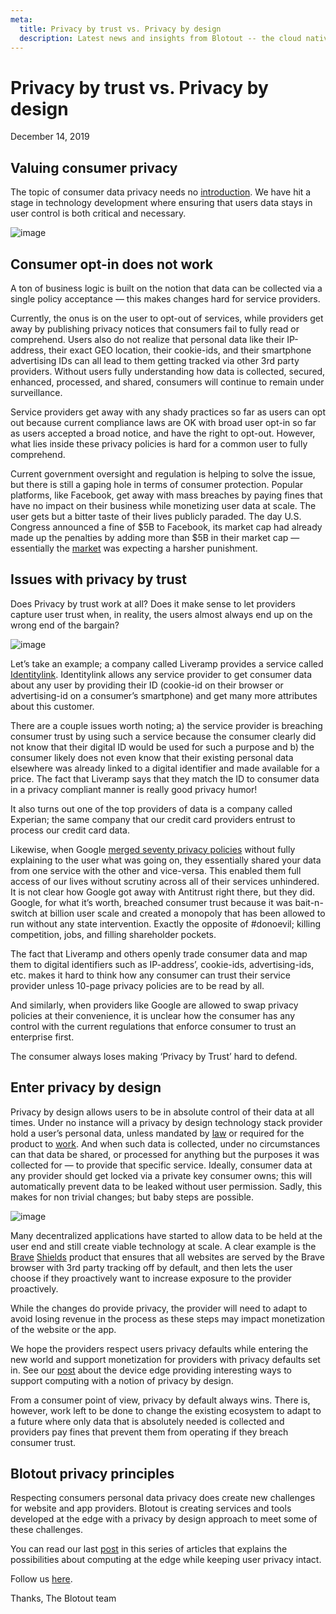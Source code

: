 ```yaml
---
meta:
  title: Privacy by trust vs. Privacy by design
  description: Latest news and insights from Blotout -- the cloud native privacy data engineering platform.
---
```



<MDX>
  <div className="blog-header">
    <h1>Privacy by trust vs. Privacy by design</h1>
    <span className="date">December 14, 2019</span>
  </div>
  <div className='content-wrapper'>

## Valuing consumer privacy

The topic of consumer data privacy needs no [introduction](https://www.newyorker.com/magazine/2018/06/18/why-do-we-care-so-much-about-privacy). We have hit a stage in technology development where ensuring that users data stays in user control is both critical and necessary.

![image](/images/blog/quote.png)

## Consumer opt-in does not work

A ton of business logic is built on the notion that data can be collected via a single policy acceptance — this makes changes hard for service providers.

Currently, the onus is on the user to opt-out of services, while providers get away by publishing privacy notices that consumers fail to fully read or comprehend. Users also do not realize that personal data like their IP-address, their exact GEO location, their cookie-ids, and their smartphone advertising IDs can all lead to them getting tracked via other 3rd party providers. Without users fully understanding how data is collected, secured, enhanced, processed, and shared, consumers will continue to remain under surveillance.

Service providers get away with any shady practices so far as users can opt out because current compliance laws are OK with broad user opt-in so far as users accepted a broad notice, and have the right to opt-out. However, what lies inside these privacy policies is hard for a common user to fully comprehend.

Current government oversight and regulation is helping to solve the issue, but there is still a gaping hole in terms of consumer protection. Popular platforms, like Facebook, get away with mass breaches by paying fines that have no impact on their business while monetizing user data at scale. The user gets but a bitter taste of their lives publicly paraded. The day U.S. Congress announced a fine of $5B to Facebook, its market cap had already made up the penalties by adding more than $5B in their market cap — essentially the [market](https://www.adweek.com/digital/few-are-impressed-with-ftcs-record-fine-against-facebook/) was expecting a harsher punishment.

## Issues with privacy by trust

Does Privacy by trust work at all? Does it make sense to let providers capture user trust when, in reality, the users almost always end up on the wrong end of the bargain?

![image](/images/blog/quote1.png)

Let’s take an example; a company called Liveramp provides a service called [Identitylink](https://liveramp.com/blog/introducing-liveramp-identitylink/). Identitylink allows any service provider to get consumer data about any user by providing their ID (cookie-id on their browser or advertising-id on a consumer’s smartphone) and get many more attributes about this customer.

There are a couple issues worth noting; a) the service provider is breaching consumer trust by using such a service because the consumer clearly did not know that their digital ID would be used for such a purpose and b) the consumer likely does not even know that their existing personal data elsewhere was already linked to a digital identifier and made available for a price. The fact that Liveramp says that they match the ID to consumer data in a privacy compliant manner is really good privacy humor!

It also turns out one of the top providers of data is a company called Experian; the same company that our credit card providers entrust to process our credit card data.

Likewise, when Google [merged seventy privacy policies](https://privacyinternational.org/examples-abuse/2178/google-merges-privacy-policies-and-data-across-services) without fully explaining to the user what was going on, they essentially shared your data from one service with the other and vice-versa. This enabled them full access of our lives without scrutiny across all of their services unhindered. It is not clear how Google got away with Antitrust right there, but they did. Google, for what it’s worth, breached consumer trust because it was bait-n-switch at billion user scale and created a monopoly that has been allowed to run without any state intervention. Exactly the opposite of #donoevil; killing competition, jobs, and filling shareholder pockets.

The fact that Liveramp and others openly trade consumer data and map them to digital identifiers such as IP-address’, cookie-ids, advertising-ids, etc. makes it hard to think how any consumer can trust their service provider unless 10-page privacy policies are to be read by all.

And similarly, when providers like Google are allowed to swap privacy policies at their convenience, it is unclear how the consumer has any control with the current regulations that enforce consumer to trust an enterprise first.

The consumer always loses making ‘Privacy by Trust’ hard to defend.

## Enter privacy by design

Privacy by design allows users to be in absolute control of their data at all times. Under no instance will a privacy by design technology stack provider hold a user’s personal data, unless mandated by [law](https://en.wikipedia.org/wiki/Know_your_customer) or required for the product to [work](https://www.shopify.com/blog/shipping-and-fulfillment). And when such data is collected, under no circumstances can that data be shared, or processed for anything but the purposes it was collected for — to provide that specific service. Ideally, consumer data at any provider should get locked via a private key consumer owns; this will automatically prevent data to be leaked without user permission. Sadly, this makes for non trivial changes; but baby steps are possible.

![image](/images/blog/quote2.jpeg)

Many decentralized applications have started to allow data to be held at the user end and still create viable technology at scale. A clear example is the [Brave](https://brave.com/) [Shields](https://support.brave.com/hc/en-us/articles/360022973471-What-is-Shields-) product that ensures that all websites are served by the Brave browser with 3rd party tracking off by default, and then lets the user choose if they proactively want to increase exposure to the provider proactively.

While the changes do provide privacy, the provider will need to adapt to avoid losing revenue in the process as these steps may impact monetization of the website or the app.

We hope the providers respect users privacy defaults while entering the new world and support monetization for providers with privacy defaults set in. See our [post](/blog/privacy-has-muscle-at-the-device-edge) about the device edge providing interesting ways to support computing with a notion of privacy by design.

From a consumer point of view, privacy by default always wins. There is, however, work left to be done to change the existing ecosystem to adapt to a future where only data that is absolutely needed is collected and providers pay fines that prevent them from operating if they breach consumer trust.

## Blotout privacy principles

Respecting consumers personal data privacy does create new challenges for website and app providers. Blotout is creating services and tools developed at the edge with a privacy by design approach to meet some of these challenges.

You can read our last [post](/blog/privacy-has-muscle-at-the-device-edge) in this series of articles that explains the possibilities about computing at the edge while keeping user privacy intact.

Follow us [here](https://blotout.io/).

Thanks,
The Blotout team

  </div>
</MDX>
